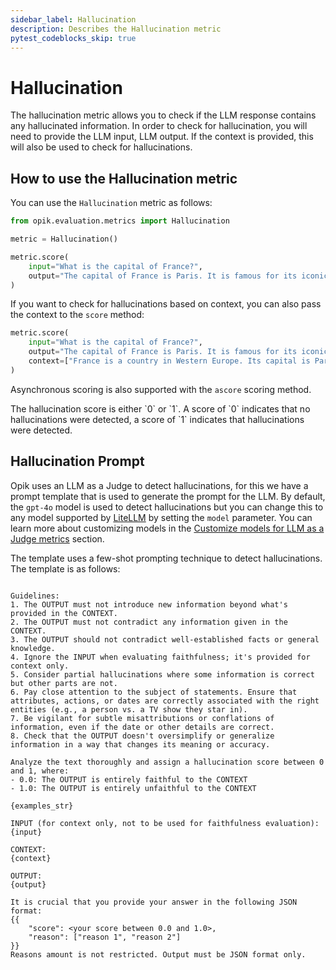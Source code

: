 ```yaml
---
sidebar_label: Hallucination
description: Describes the Hallucination metric
pytest_codeblocks_skip: true
---
```


# Hallucination

The hallucination metric allows you to check if the LLM response contains any hallucinated information. In order to check for hallucination, you will need to provide the LLM input, LLM output. If the context is provided, this will also be used to check for hallucinations.

## How to use the Hallucination metric

You can use the `Hallucination` metric as follows:

```python
from opik.evaluation.metrics import Hallucination

metric = Hallucination()

metric.score(
    input="What is the capital of France?",
    output="The capital of France is Paris. It is famous for its iconic Eiffel Tower and rich cultural heritage.",
)
```

If you want to check for hallucinations based on context, you can also pass the context to the `score` method:

```python
metric.score(
    input="What is the capital of France?",
    output="The capital of France is Paris. It is famous for its iconic Eiffel Tower and rich cultural heritage.",
    context=["France is a country in Western Europe. Its capital is Paris, which is known for landmarks like the Eiffel Tower."],
)
```

Asynchronous scoring is also supported with the `ascore` scoring method.

<Tip>
  The hallucination score is either `0` or `1`. A score of `0` indicates that no hallucinations were detected, a score
  of `1` indicates that hallucinations were detected.
</Tip>

## Hallucination Prompt

Opik uses an LLM as a Judge to detect hallucinations, for this we have a prompt template that is used to generate the prompt for the LLM. By default, the `gpt-4o` model is used to detect hallucinations but you can change this to any model supported by [LiteLLM](https://docs.litellm.ai/docs/providers) by setting the `model` parameter. You can learn more about customizing models in the [Customize models for LLM as a Judge metrics](/evaluation/metrics/custom_model) section.

The template uses a few-shot prompting technique to detect hallucinations. The template is as follows:

```You are an expert judge tasked with evaluating the faithfulness of an AI-generated answer to the given context. Analyze the provided INPUT, CONTEXT, and OUTPUT to determine if the OUTPUT contains any hallucinations or unfaithful information.

Guidelines:
1. The OUTPUT must not introduce new information beyond what's provided in the CONTEXT.
2. The OUTPUT must not contradict any information given in the CONTEXT.
3. The OUTPUT should not contradict well-established facts or general knowledge.
4. Ignore the INPUT when evaluating faithfulness; it's provided for context only.
5. Consider partial hallucinations where some information is correct but other parts are not.
6. Pay close attention to the subject of statements. Ensure that attributes, actions, or dates are correctly associated with the right entities (e.g., a person vs. a TV show they star in).
7. Be vigilant for subtle misattributions or conflations of information, even if the date or other details are correct.
8. Check that the OUTPUT doesn't oversimplify or generalize information in a way that changes its meaning or accuracy.

Analyze the text thoroughly and assign a hallucination score between 0 and 1, where:
- 0.0: The OUTPUT is entirely faithful to the CONTEXT
- 1.0: The OUTPUT is entirely unfaithful to the CONTEXT

{examples_str}

INPUT (for context only, not to be used for faithfulness evaluation):
{input}

CONTEXT:
{context}

OUTPUT:
{output}

It is crucial that you provide your answer in the following JSON format:
{{
    "score": <your score between 0.0 and 1.0>,
    "reason": ["reason 1", "reason 2"]
}}
Reasons amount is not restricted. Output must be JSON format only.
```
